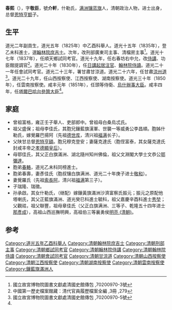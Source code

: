 '''春熙'''（{{bd|1799年||1854年}}），字'''敬臣'''，號'''介軒'''，什勒氏，[[满洲|满洲]][[镶蓝旗|镶蓝旗]]人，清朝政治人物，进士出身，总督[[恩特亨额|恩特亨额]]子。

==生平==
道光二年副貢生，道光五年（1825年）中乙酉科舉人。道光十五年（1835年），登乙未科進士，選[[翰林院|翰林院]][[庶吉士|庶吉士]]。次年，改刑部廣東司主事、清檔房主事<ref name="#1">國立故宮博物院圖書文獻處清國史館傳包 ,70200970-3號</ref>。道光十七年（1837年），任順天鄉試同考官。道光十九年，任右春坊右中允，改[[侍講|侍講]]、功臣館提調官<ref>中國第一歷史檔案館藏：清代官員履歷檔案全編 ,3冊 ,279</ref>。道光二十年（1830年），任[[日講起居注官|日講起居注官]]、[[翰林院侍讀|翰林院侍讀]]。道光二十一年任會試同考官。道光二十三年，署甘肅甘涼道。道光二十六年，任甘肅[[涼州道|涼州道]]<ref>國立故宮博物院圖書文獻處清國史館傳包 ,70200970-5號</ref>。道光二十九年，任山西按察使、江西按察使、湖南按察使。道光三十年（1850年），任雲南按察使。咸丰元年（1851年），任頭等侍衛、[[烏什辦事大臣|烏什辦事大臣]]。咸丰四年，任[[塔爾巴哈台參贊大臣|塔爾巴哈台參贊大臣]]<ref name="#1"/>。

==家庭==
*曾祖富格，雍正壬子舉人、吏部郎中。曾祖母白桑烏忒氏。
*祖父盛保；祖母李佳氏，其胞兄鑲藍旗漢軍、世襲一等威勇公李昌順。胞姊什勒氏，嫁覺羅巴揚阿（先祖[[德世库|德世库]]，清兴祖[[福满|福满]]长子）。
*父陕甘总督[[恩特亨額|恩特亨額]]。胞兄穆克登安；妻薩克達氏（胞侄富泰，其女薩克達氏封咸丰帝之[[孝德顯皇后|孝德顯皇后]]）。
*母鄂佳氏，其父正白旗滿洲、湖北隨州知州佛倫，祖父文淵閣大學士文恭公[[鄂彌達|鄂彌達]]。
*胞弟[[春輅|春輅]]，道光乙未科同榜進士。
*胞弟春壽，妻彥佳氏（胞叔镶白旗满洲、道光二十年庚子进士[[敬和|敬和]]）。
*妻覺羅氏（先祖[[索長阿|索長阿]]，清兴祖[[福满|福满]]第三子）。
*子瑞隆、瑞徵。
*孙承啟。其女什勒氏，（继配）嫁鑲黃旗滿洲沙濟富察氏振元；振元之原配他塔喇氏，其父正藍旗滿洲、道光癸巳科進士毓科，祖父嘉慶辛酉科進士[[秀堃|秀堃]]；父觀祜，祖父聯豐，祖母章佳氏（父正白旗满洲、三等子、乾隆五十四年进士[[那彥成|那彥成]]），高祖山西巡撫明興，高祖伯三等襄勇侯[[明亮_(清朝)|明亮 (清朝)]]。

==参考==
{{reflist}}
{{道光十五年乙未科殿試金榜}}
{{DEFAULTSORT:Chun}}
[[Category:道光五年乙酉科舉人|Category:道光五年乙酉科舉人]]
[[Category:清朝翰林院庶吉士|Category:清朝翰林院庶吉士]]
[[Category:清朝刑部主事|Category:清朝刑部主事]]
[[Category:清朝鄉試同考官|Category:清朝鄉試同考官]]
[[Category:清朝翰林院侍講|Category:清朝翰林院侍講]]
[[Category:清朝翰林院侍讀|Category:清朝翰林院侍讀]]
[[Category:清朝會試同考官|Category:清朝會試同考官]]
[[Category:清朝甘涼道|Category:清朝甘涼道]]
[[Category:清朝山西按察使|Category:清朝山西按察使]]
[[Category:清朝江西按察使|Category:清朝江西按察使]]
[[Category:清朝湖南按察使|Category:清朝湖南按察使]]
[[Category:清朝雲南按察使|Category:清朝雲南按察使]]
[[Category:鑲藍旗滿洲人|Category:鑲藍旗滿洲人]]